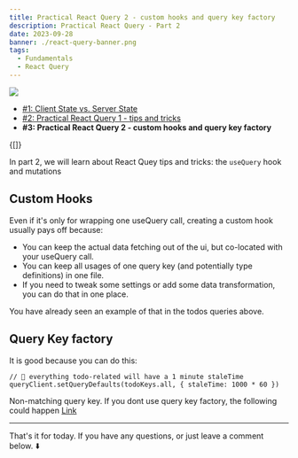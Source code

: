 ```yaml
---
title: Practical React Query 2 - custom hooks and query key factory
description: Practical React Query - Part 2
date: 2023-09-28
banner: ./react-query-banner.png
tags:
  - Fundamentals
  - React Query
---
```



<img src="./react-query-banner.png" />

- [#1: Client State vs. Server State](client-state-vs-server-state)
- [#2: Practical React Query 1 - tips and tricks](practical-react-query-1-tips-and-tricks)
- <b>
    #3: Practical React Query 2 - custom hooks and query key factory
  </b>

<Translations>{[]}</Translations>

In part 2, we will learn about React Quey tips and tricks: the `useQuery` hook and mutations

## Custom Hooks

Even if it's only for wrapping one useQuery call, creating a custom hook usually pays off because:

- You can keep the actual data fetching out of the ui, but co-located with your useQuery call.
- You can keep all usages of one query key (and potentially type definitions) in one file.
- If you need to tweak some settings or add some data transformation, you can do that in one place.

You have already seen an example of that in the todos queries above.

## Query Key factory

It is good because you can do this:

```tsx:title=setting-defaults-to-all-todo-related
// 🚀 everything todo-related will have a 1 minute staleTime
queryClient.setQueryDefaults(todoKeys.all, { staleTime: 1000 * 60 })
```

Non-matching query key. If you dont use query key factory, the following could happen
[Link](https://tkdodo.eu/blog/react-query-fa-qs#1-query-keys-are-not-matching)

---

That's it for today. If you have any questions, or just leave a comment below. ⬇️

<Comments />
